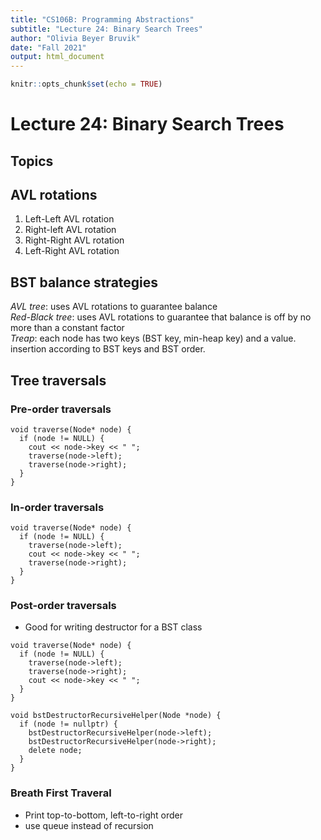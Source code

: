 ```yaml
---
title: "CS106B: Programming Abstractions"
subtitle: "Lecture 24: Binary Search Trees"
author: "Olivia Beyer Bruvik"
date: "Fall 2021"
output: html_document
---
```


```r
knitr::opts_chunk$set(echo = TRUE)
```

# Lecture 24: Binary Search Trees {.tabset}

## Topics

## AVL rotations
1. Left-Left AVL rotation
2. Right-left AVL rotation
3. Right-Right AVL rotation
4. Left-Right AVL rotation

## BST balance strategies
*AVL tree*: uses AVL rotations to guarantee balance <br>
*Red-Black tree*: uses AVL rotations to guarantee that balance is off by no more than a constant factor <br>
*Treap*: each node has two keys (BST key, min-heap key) and a value. insertion according to BST keys and BST order.

## Tree traversals {.tabset}
### Pre-order traversals
```Rcpp
void traverse(Node* node) {
  if (node != NULL) {
    cout << node->key << " ";
    traverse(node->left);
    traverse(node->right);
  }
}
```

### In-order traversals
```Rcpp
void traverse(Node* node) {
  if (node != NULL) {
    traverse(node->left);
    cout << node->key << " ";
    traverse(node->right);
  }
}
```

### Post-order traversals
- Good for writing destructor for a BST class
```Rcpp
void traverse(Node* node) {
  if (node != NULL) {
    traverse(node->left);
    traverse(node->right);
    cout << node->key << " ";
  }
}
```

```Rcpp
void bstDestructorRecursiveHelper(Node *node) {
  if (node != nullptr) {
    bstDestructorRecursiveHelper(node->left);
    bstDestructorRecursiveHelper(node->right);
    delete node;
  }
}
```

### Breath First Traveral
- Print top-to-bottom, left-to-right order
- use queue instead of recursion
